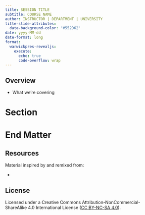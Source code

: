 ```yaml
---
title: SESSION TITLE
subtitle: COURSE NAME
author: INSTRUCTOR | DEPARTMENT | UNIVERSITY
title-slide-attributes:
  data-background-color: "#552D62"
date: yyyy-MM-dd
date-format: long
format: 
  warwickpres-revealjs:
    execute:
      echo: true
      code-overflow: wrap
---
```


## Overview

-   What we're covering

# Section {.inverse}

# End Matter {.inverse}

## Resources

Material inspired by and remixed from:

- 

## License

Licensed under a Creative Commons Attribution-NonCommercial-ShareAlike 4.0 International License ([CC BY-NC-SA 4.0](https://creativecommons.org/licenses/by-nc-sa/4.0/){target="_blank"}).
